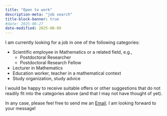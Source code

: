```yaml
---
title: "Open to work" 
description-meta: "job search"
title-block-banner: true
#date: 2025-06-27
date-modified: 2025-08-09
---
```


I am currently looking for a job in one of the following categories:

- Scientific employee in Mathematics or a related field, e.g.,  
  - Postdoctoral Researcher
  - Postdoctoral Research Fellow
- Lecturer in Mathematics
- Education worker, teacher in a mathematical context
- Study organization, study advice 

I would be happy to receive suitable offers or other suggestions that do not readily fit into the categories above (and that I may not have thought of yet).

In any case, please feel free to send me an [Email](mailto:ulbrich@magenta.de). I am looking forward to your message! 












